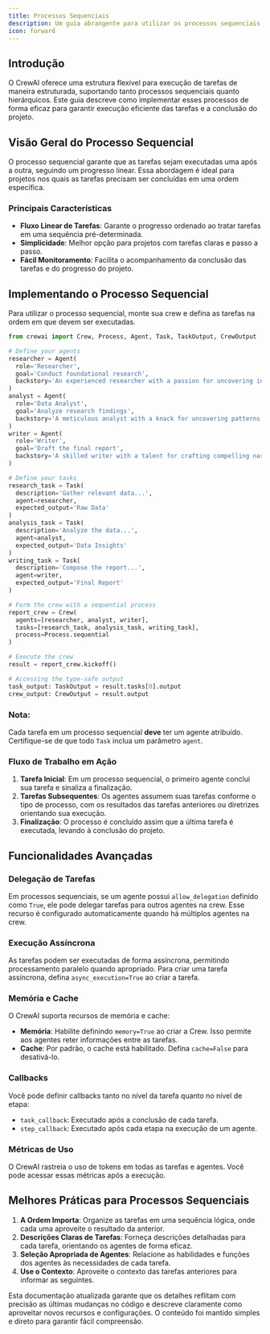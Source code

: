 ```yaml
---
title: Processos Sequenciais
description: Um guia abrangente para utilizar os processos sequenciais na execução de tarefas em projetos CrewAI.
icon: forward
---
```


## Introdução

O CrewAI oferece uma estrutura flexível para execução de tarefas de maneira estruturada, suportando tanto processos sequenciais quanto hierárquicos.
Este guia descreve como implementar esses processos de forma eficaz para garantir execução eficiente das tarefas e a conclusão do projeto.

## Visão Geral do Processo Sequencial

O processo sequencial garante que as tarefas sejam executadas uma após a outra, seguindo um progresso linear.
Essa abordagem é ideal para projetos nos quais as tarefas precisam ser concluídas em uma ordem específica.

### Principais Características

- **Fluxo Linear de Tarefas**: Garante o progresso ordenado ao tratar tarefas em uma sequência pré-determinada.
- **Simplicidade**: Melhor opção para projetos com tarefas claras e passo a passo.
- **Fácil Monitoramento**: Facilita o acompanhamento da conclusão das tarefas e do progresso do projeto.

## Implementando o Processo Sequencial

Para utilizar o processo sequencial, monte sua crew e defina as tarefas na ordem em que devem ser executadas.

```python Code
from crewai import Crew, Process, Agent, Task, TaskOutput, CrewOutput

# Define your agents
researcher = Agent(
  role='Researcher',
  goal='Conduct foundational research',
  backstory='An experienced researcher with a passion for uncovering insights'
)
analyst = Agent(
  role='Data Analyst',
  goal='Analyze research findings',
  backstory='A meticulous analyst with a knack for uncovering patterns'
)
writer = Agent(
  role='Writer',
  goal='Draft the final report',
  backstory='A skilled writer with a talent for crafting compelling narratives'
)

# Define your tasks
research_task = Task(
  description='Gather relevant data...', 
  agent=researcher, 
  expected_output='Raw Data'
)
analysis_task = Task(
  description='Analyze the data...', 
  agent=analyst, 
  expected_output='Data Insights'
)
writing_task = Task(
  description='Compose the report...', 
  agent=writer, 
  expected_output='Final Report'
)

# Form the crew with a sequential process
report_crew = Crew(
  agents=[researcher, analyst, writer],
  tasks=[research_task, analysis_task, writing_task],
  process=Process.sequential
)

# Execute the crew
result = report_crew.kickoff()

# Accessing the type-safe output
task_output: TaskOutput = result.tasks[0].output
crew_output: CrewOutput = result.output
```

### Nota:

Cada tarefa em um processo sequencial **deve** ter um agente atribuído. Certifique-se de que todo `Task` inclua um parâmetro `agent`.

### Fluxo de Trabalho em Ação

1. **Tarefa Inicial**: Em um processo sequencial, o primeiro agente conclui sua tarefa e sinaliza a finalização.
2. **Tarefas Subsequentes**: Os agentes assumem suas tarefas conforme o tipo de processo, com os resultados das tarefas anteriores ou diretrizes orientando sua execução.
3. **Finalização**: O processo é concluído assim que a última tarefa é executada, levando à conclusão do projeto.

## Funcionalidades Avançadas

### Delegação de Tarefas

Em processos sequenciais, se um agente possui `allow_delegation` definido como `True`, ele pode delegar tarefas para outros agentes na crew.
Esse recurso é configurado automaticamente quando há múltiplos agentes na crew.

### Execução Assíncrona

As tarefas podem ser executadas de forma assíncrona, permitindo processamento paralelo quando apropriado.
Para criar uma tarefa assíncrona, defina `async_execution=True` ao criar a tarefa.

### Memória e Cache

O CrewAI suporta recursos de memória e cache:

- **Memória**: Habilite definindo `memory=True` ao criar a Crew. Isso permite aos agentes reter informações entre as tarefas.
- **Cache**: Por padrão, o cache está habilitado. Defina `cache=False` para desativá-lo.

### Callbacks

Você pode definir callbacks tanto no nível da tarefa quanto no nível de etapa:

- `task_callback`: Executado após a conclusão de cada tarefa.
- `step_callback`: Executado após cada etapa na execução de um agente.

### Métricas de Uso

O CrewAI rastreia o uso de tokens em todas as tarefas e agentes. Você pode acessar essas métricas após a execução.

## Melhores Práticas para Processos Sequenciais

1. **A Ordem Importa**: Organize as tarefas em uma sequência lógica, onde cada uma aproveite o resultado da anterior.
2. **Descrições Claras de Tarefas**: Forneça descrições detalhadas para cada tarefa, orientando os agentes de forma eficaz.
3. **Seleção Apropriada de Agentes**: Relacione as habilidades e funções dos agentes às necessidades de cada tarefa.
4. **Use o Contexto**: Aproveite o contexto das tarefas anteriores para informar as seguintes.

Esta documentação atualizada garante que os detalhes reflitam com precisão as últimas mudanças no código e descreve claramente como aproveitar novos recursos e configurações.
O conteúdo foi mantido simples e direto para garantir fácil compreensão.